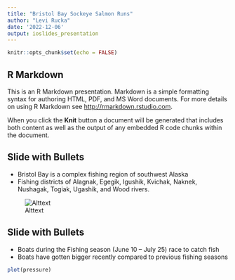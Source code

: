 ```yaml
---
title: "Bristol Bay Sockeye Salmon Runs"
author: "Levi Rucka"
date: '2022-12-06'
output: ioslides_presentation
---
```


```r
knitr::opts_chunk$set(echo = FALSE)
```

## R Markdown

This is an R Markdown presentation. Markdown is a simple formatting syntax for authoring HTML, PDF, and MS Word documents. For more details on using R Markdown see <http://rmarkdown.rstudio.com>.

When you click the **Knit** button a document will be generated that includes both content as well as the output of any embedded R code chunks within the document.

## Slide with Bullets

- Bristol Bay is a complex fishing region of southwest Alaska
- Fishing districts of Alagnak, Egegik, Igushik,
Kvichak, Naknek, Nushagak, Togiak,
Ugashik, and Wood rivers.

![Alttext](https://www.researchgate.net/profile/Ray-Hilborn-2/publication/10763829/figure/fig5/AS:667121893797890@1536065662190/Map-of-Bristol-Bay-Alaska-showing-the-major-lake-systems-producing-sockeye-salmon-and_W640.jpg)

## Slide with Bullets
- Boats during the Fishing season (June 10 – July 25) race to catch fish
- Boats have gotten bigger recently compared to previous fishing seasons
```r
plot(pressure)
```

